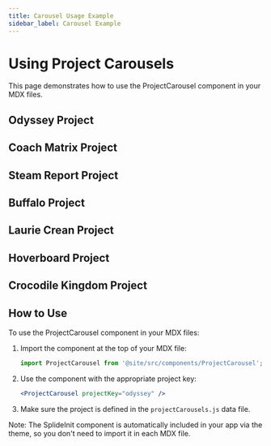 ```yaml
---
title: Carousel Usage Example
sidebar_label: Carousel Example
---
```



# Using Project Carousels

This page demonstrates how to use the ProjectCarousel component in your MDX files.

## Odyssey Project

<ProjectCarousel projectKey="odyssey" />

## Coach Matrix Project

<ProjectCarousel projectKey="coachmatrix" />

## Steam Report Project

<ProjectCarousel projectKey="steamreport" />

## Buffalo Project

<ProjectCarousel projectKey="buffalo" />

## Laurie Crean Project

<ProjectCarousel projectKey="lauriecrean" />

## Hoverboard Project

<ProjectCarousel projectKey="hoverboard" />

## Crocodile Kingdom Project

<ProjectCarousel projectKey="crocodilekingdom" />

## How to Use

To use the ProjectCarousel component in your MDX files:

1. Import the component at the top of your MDX file:
   ```jsx
   import ProjectCarousel from '@site/src/components/ProjectCarousel';
   ```

2. Use the component with the appropriate project key:
   ```jsx
   <ProjectCarousel projectKey="odyssey" />
   ```

3. Make sure the project is defined in the `projectCarousels.js` data file.

Note: The SplideInit component is automatically included in your app via the theme, so you don't need to import it in each MDX file. 